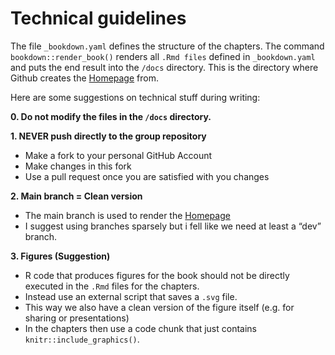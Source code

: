 # Technical guidelines {#TG}

The file `_bookdown.yaml` defines the structure of the chapters.
The command `bookdown::render_book()` renders all `.Rmd files` defined in `_bookdown.yaml` and puts the end result into the `/docs` directory. This is the directory where Github creates the [Homepage](https://loek-rs.github.io/spatialml/) from.


Here are some suggestions on technical stuff during writing:

**0. Do not modify the files in the `/docs` directory.**


**1. NEVER push directly to the group repository**

* Make a fork to your personal GitHub Account
* Make changes in this fork
* Use a pull request once you are satisfied with you changes


**2. Main branch = Clean version**

* The main branch is used to render the [Homepage](https://loek-rs.github.io/spatialml/)
* I suggest using branches sparsely but i fell like we need at least a "dev" branch.

**3. Figures (Suggestion)**

* R code that produces figures for the book should not be directly executed in the `.Rmd` files for the chapters.
* Instead use an external script that saves a `.svg` file.
* This way we also have a clean version of the figure itself (e.g. for sharing or presentations)
* In the chapters then use a code chunk that just contains `knitr::include_graphics()`.

